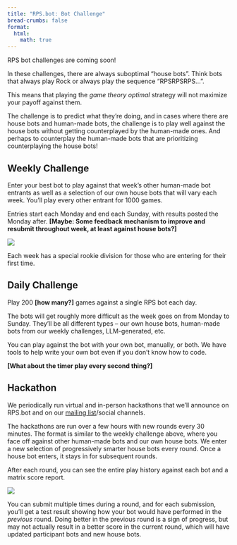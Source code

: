 ```yaml
---
title: "RPS.bot: Bot Challenge"
bread-crumbs: false
format:
  html:
    math: true
---
```

RPS bot challenges are coming soon! 

In these challenges, there are always suboptimal "house bots". Think bots that always play Rock or always play the sequence "RPSRPSRPS...".

This means that playing the *game theory optimal* strategy will not maximize your payoff against them. 

The challenge is to predict what they're doing, and in cases where there are house bots and human-made bots, the challenge is to play well against the house bots without getting counterplayed by the human-made ones. And perhaps to counterplay the human-made bots that are prioritizing counterplaying the house bots! 

## Weekly Challenge
Enter your best bot to play against that week's other human-made bot entrants as well as a selection of our own house bots that will vary each week. You'll play every other entrant for 1000 games.  

Entries start each Monday and end each Sunday, with results posted the Monday after. **[Maybe: Some feedback mechanism to improve and resubmit throughout week, at least against house bots?]**

![](matrix.png)

Each week has a special rookie division for those who are entering for their first time. 

## Daily Challenge
Play 200 **[how many?]** games against a single RPS bot each day. 

The bots will get roughly more difficult as the week goes on from Monday to Sunday. They'll be all different types -- our own house bots, human-made bots from our weekly challenges, LLM-generated, etc. 

You can play against the bot with your own bot, manually, or both. We have tools to help write your own bot even if you don't know how to code. 

**[What about the timer play every second thing?]**

## Hackathon
We periodically run virtual and in-person hackathons that we'll announce on RPS.bot and on our [mailing list](https://overbetai.substack.com/)/social channels.

The hackathons are run over a few hours with new rounds every 30 minutes. The format is similar to the weekly challenge above, where you face off against other human-made bots and our own house bots. We enter a new selection of progressively smarter house bots every round. Once a house bot enters, it stays in for subsequent rounds. 

After each round, you can see the entire play history against each bot and a matrix score report. 

![](tournament90.png)

You can submit multiple times during a round, and for each submission, you'll get a test result showing how your bot would have performed in the *previous* round. Doing better in the previous round is a sign of progress, but may not actually result in a better score in the current round, which will have updated participant bots and new house bots.